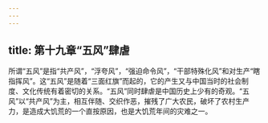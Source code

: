 ```yaml
---
---
---
```

title: 第十九章“五风”肆虐
---



所谓“五风”是指“共产风”，“浮夸风”，“强迫命令风”，“干部特殊化风”和对生产“瞎指挥风”。这“五风”是随着“三面红旗”而起的，它的产生又与中国当时的社会制度、文化传统有着密切的关系。“五风”同时肆虐是中国历史上少有的奇观。“五风”以“共产风”为主，相互伴随、交织作恶，摧残了广大农民，破坏了农村生产力，是造成大饥荒的一个直按原因，也是大饥荒年间的灾难之一。